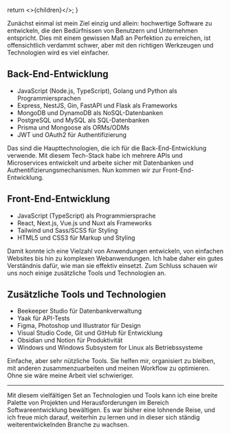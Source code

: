  return <>{children}</>;
}

Zunächst einmal ist mein Ziel einzig und allein: hochwertige Software zu entwickeln, die den Bedürfnissen von Benutzern und Unternehmen entspricht. Dies mit einem gewissen Maß an Perfektion zu erreichen, ist offensichtlich verdammt schwer, aber mit den richtigen Werkzeugen und Technologien wird es viel einfacher.

## Back-End-Entwicklung

- JavaScript (Node.js, TypeScript), Golang und Python als Programmiersprachen
- Express, NestJS, Gin, FastAPI und Flask als Frameworks
- MongoDB und DynamoDB als NoSQL-Datenbanken
- PostgreSQL und MySQL als SQL-Datenbanken
- Prisma und Mongoose als ORMs/ODMs
- JWT und OAuth2 für Authentifizierung

Das sind die Haupttechnologien, die ich für die Back-End-Entwicklung verwende. Mit diesem Tech-Stack habe ich mehrere APIs und Microservices entwickelt und arbeite sicher mit Datenbanken und Authentifizierungsmechanismen. Nun kommen wir zur Front-End-Entwicklung.

## Front-End-Entwicklung

- JavaScript (TypeScript) als Programmiersprache
- React, Next.js, Vue.js und Nuxt als Frameworks
- Tailwind und Sass/SCSS für Styling
- HTML5 und CSS3 für Markup und Styling

Damit konnte ich eine Vielzahl von Anwendungen entwickeln, von einfachen Websites bis hin zu komplexen Webanwendungen. Ich habe daher ein gutes Verständnis dafür, wie man sie effektiv einsetzt. Zum Schluss schauen wir uns noch einige zusätzliche Tools und Technologien an.

## Zusätzliche Tools und Technologien

- Beekeeper Studio für Datenbankverwaltung
- Yaak für API-Tests
- Figma, Photoshop und Illustrator für Design
- Visual Studio Code, Git und GitHub für Entwicklung
- Obsidian und Notion für Produktivität
- Windows und Windows Subsystem for Linux als Betriebssysteme

Einfache, aber sehr nützliche Tools. Sie helfen mir, organisiert zu bleiben, mit anderen zusammenzuarbeiten und meinen Workflow zu optimieren. Ohne sie wäre meine Arbeit viel schwieriger.

---

Mit diesem vielfältigen Set an Technologien und Tools kann ich eine breite Palette von Projekten und Herausforderungen im Bereich Softwareentwicklung bewältigen. Es war bisher eine lohnende Reise, und ich freue mich darauf, weiterhin zu lernen und in dieser sich ständig weiterentwickelnden Branche zu wachsen.
